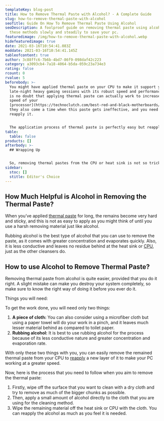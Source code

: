 ```yaml
---
templateKey: blog-post
title: How to Remove Thermal Paste with Alcohol? - A Complete Guide
slug: how-to-remove-thermal-paste-with-alcohol
seoTitle: Guide On How To Remove Thermal Paste Using Alcohol
seoDescription: A foolproof guide on removing thermal paste using alcohol. Use
  these methods slowly and steadily to save your pc.
featuredimage: /img/how-to-remove-thermal-paste-with-alcohol.webp
hidefeaturedimage: true
date: 2021-03-16T10:54:41.083Z
moddate: 2021-03-16T10:54:41.145Z
tableofcontent: true
author: 3c88ffc6-7b6b-4bd7-86f9-098daf42c223
category: a3093cb4-7a18-4064-b5da-059c23a734e3
rating: false
rcount: 0
rvalue: 5
beforebody: >-
  You might have applied thermal paste on your CPU to make it support your
  late-night heavy gaming sessions with its robust speed and performance. There
  is no doubt that applying thermal paste can actually work to increase the
  speed of your
  [processor](https://technoclutch.com/best-red-and-black-motherboards/), but
  they also come a time when this paste gets ineffective, and you need to
  reapply it. 


  The application process of thermal paste is perfectly easy but reapplying may give you some tough time: removing it first and then reapplying it. However, you can also turn this reapplication process effortless with the application of alcohol.
table:
  table: false
products: []
afterbody: >-
  ## Wrapping Up 


  So, removing thermal pastes from the CPU or heat sink is not so tricky, but you need to make sure that you use the best cloth and alcohol for the process. The reason for this is that if you do not use the right materials for cleaning, you might not be successful in cleaning the paste rather, you will waste both your time and energy only.
sidebar:
  stoc: []
  stitle: Editor's Choice
---
```

## How Much Helpful is Alcohol in Removing the Thermal Paste? 

When you’ve applied [thermal paste](https://technoclutch.com/best-thermal-paste-for-gpu/) for long, the remains become very hard and sticky, and this is not as easy to apply as you might think of until you use a harsh removing material just like alcohol.

Rubbing alcohol is the best type of alcohol that you can use to remove the paste, as it comes with greater concentration and evaporates quickly. Also, it is less conductive and leaves no residue behind at the heat sink or [CPU](https://technoclutch.com/best-motherboard-for-i7-4790k/), just as the other cleansers do. 

## How to use Alcohol to Remove Thermal Paste? 

Removing thermal paste from alcohol is quite easier, provided that you do it right. A slight mistake can make you destroy your system completely, so make sure to know the right way of doing it before you ever do it. 

Things you will need: 

To get the work done, you will need only two things: 

1. **A piece of cloth:** You can also consider using a microfiber cloth but using a paper towel will do your work in a pinch, and it leaves much lesser material behind as compared to toilet paper.  
2. **Rubbing alcohol:** It is best to use rubbing alcohol for the process because of its less conductive nature and greater concentration and evaporation rate. 

With only these two things with you, you can easily remove the remained thermal paste from your CPU to [reapply](https://technoclutch.com/how-often-to-change-thermal-paste/) a new layer of it to make your PC working at a greater speed. 

Now, here is the process that you need to follow when you aim to remove the thermal paste: 

1. Firstly, wipe off the surface that you want to clean with a dry cloth and try to remove as much of the bigger chunks as possible. 
2. Then, apply a small amount of alcohol directly to the cloth that you are using for the cleaning method. 
3. Wipe the remaining material off the heat sink or CPU with the cloth. You can reapply the alcohol as much as you feel it is needed.